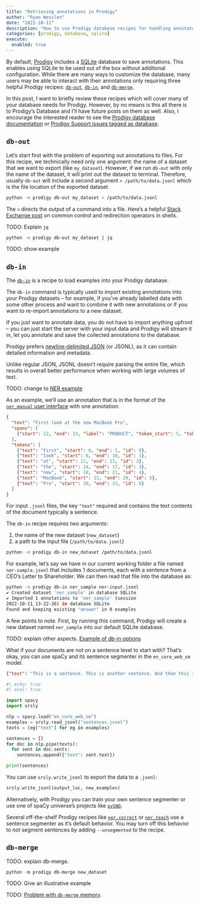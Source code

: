 ```yaml
---
title: "Retrieving annotations in Prodigy"
author: "Ryan Wesslen"
date: "2022-10-11"
description: "How to use Prodigy database recipes for handling annotated data."
categories: [prodigy, database, sqlite]
execute: 
  enabled: true
---
```


By default, [Prodigy](https://prodi.gy/) includes a [SQLite](https://www.sqlite.org/index.html) database to save annotations. This enables using SQLite to be used out of the box without additional configuration. While there are many ways to customize the database, many users may be able to interact with their annotations only requiring three helpful Prodigy recipes: [`db-out`](#db-out), [`db-in`](#db-in), and [`db-merge`](#db-merge).

In this post, I want to briefly review these recipes which will cover many of your database needs for Prodigy. However, by no means is this all there is to Prodigy's Database and I'll have future posts on them as well. Also, I encourage the interested reader to see the [Prodigy database documentation](https://prodi.gy/docs/api-database) or [Prodigy Support issues tagged as database](https://support.prodi.gy/tag/database).


## `db-out`

Let's start first with the problem of exporting out annotations to files. For this recipe, we technically need only one argument: the name of a dataset that we want to export (like `my_dataset`). However, if we run `db-out` with only the name of the dataset, it will print out the dataset to terminal. Therefore, usually `db-out` will include a second argument `> /path/to/data.jsonl` which is the file location of the exported dataset. 

```bash
python -m prodigy db-out my_dataset > /path/to/data.jsonl
```

::: {.column-margin}
The `>` directs the output of a command into a file. Here's a helpful [Stack Exchange post](https://unix.stackexchange.com/questions/159513/what-are-the-shells-control-and-redirection-operators) on common control and redirection operators in shells.
:::

TODO: Explain `jq`

```bash
python -m prodigy db-out my_dataset | jq 
```

TODO: show example

## `db-in`

The [`db-in`](https://prodi.gy/docs/recipes#db-in) is a recipe to load examples into your Prodigy database.

:::{.callout-note}
The `db-in` command is typically used to import existing annotations into your Prodigy datasets – for example, if you've already labelled data with some other process and want to combine it with new annotations or if you want to re-import annotations to a new dataset.

If you just want to annotate data, you do not have to import anything upfront – you can just start the server with your input data and Prodigy will stream it in, let you annotate and save the collected annotations to the database.
:::

Prodigy prefers [newline-delimited JSON](https://jsonlines.org/) (or JSONL), as it can contain detailed information and metadata.

Unlike regular JSON, JSONL doesn’t require parsing the entire file, which results in overall better performance when working with large volumes of text.

TODO: change to [NER example]()

As an example, we'll use an annotation that is in the format of the [`ner_manual` user interface](https://prodi.gy/docs/api-interfaces#ner_manual) with one annotation:

```.json
{
  "text": "First look at the new MacBook Pro",
  "spans": [
    {"start": 22, "end": 33, "label": "PRODUCT", "token_start": 5, "token_end": 6}
  ],
  "tokens": [
    {"text": "First", "start": 0, "end": 5, "id": 0},
    {"text": "look", "start": 6, "end": 10, "id": 1},
    {"text": "at", "start": 11, "end": 13, "id": 2},
    {"text": "the", "start": 14, "end": 17, "id": 3},
    {"text": "new", "start": 18, "end": 21, "id": 4},
    {"text": "MacBook", "start": 22, "end": 29, "id": 5},
    {"text": "Pro", "start": 30, "end": 33, "id": 6}
  ]
}
```

For input `.jsonl` files, the key `"text"` required and contains the text contents of the document typically a sentence. 

The `db-in` recipe requires two arguments:

1. the name of the new dataset (`new_dataset`)
2. a path to the input file (`/path/to/data.jsonl`)

```bash
python -m prodigy db-in new_dataset /path/to/data.jsonl
```

For example, let's say we have in our current working folder a file named `ner-sample.jsonl` that includes 1 documents, each with a sentence from a CEO's Letter to Shareholder. We can then read that file into the database as:

```bash
python -m prodigy db-in ner_sample ner-input.jsonl
✔ Created dataset 'ner_sample' in database SQLite
✔ Imported 1 annotations to 'ner_sample' (session
2022-10-11_13-22-26) in database SQLite
Found and keeping existing "answer" in 0 examples
```

A few points to note. First, by running this command, Prodigy will create a new dataset named `ner_sample` into our default SQLite database. 

TODO: explain other aspects. [Example of db-in options](https://support.prodi.gy/t/split-a-ner-manual-dataset-into-smaller-texts/5713/4)

:::{.callout-note}
What if your documents are not on a sentence level to start with? That's okay, you can use spaCy and its sentence segmenter in the `en_core_web_sm` model.

```.json
{"text": "This is a sentence. This is another sentence. And then this is a sentence."}
```

```python
#| echo: true
#| eval: true

import spacy
import srsly

nlp = spacy.load("en_core_web_sm")
examples = srsly.read_jsonl("sentences.jsonl")
texts = (eg["text"] for eg in examples)

sentences = []
for doc in nlp.pipe(texts):
  for sent in doc.sents:
    sentences.append({"text": sent.text}) 

print(sentences)
```

You can use `srsly.write_jsonl` to export the data to a `.jsonl`:

```python
srsly.write_jsonl(output_loc, new_examples)
```

Alternatively, with Prodigy you can train your own sentence segmenter or use one of spaCy universe's projects like [`pySBD`](https://spacy.io/universe/project/python-sentence-boundary-disambiguation).

Several off-the-shelf Prodigy recipes like [`ner.correct`](https://prodi.gy/docs/recipes#ner-correct) or [`ner.teach`](https://prodi.gy/docs/recipes#ner-teach) use a sentence segmenter as it's default behavior. You may turn off this behavior to not segment sentences by adding `--unsegmented` to the recipe.
:::

## `db-merge`

TODO: explain db-merge.

```
python -m prodigy db-merge new_dataset  
```

TODO: Give an illustrative example


TODO: [Problem with `db-merge` memory](https://support.prodi.gy/t/prodigy-ner-train-recipe-getting-killed-by-oom/3453/2).
